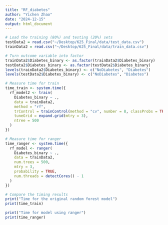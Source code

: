 ```yaml
---
title: "RF_diabetes"
author: "Yichen Zhao"
date: "2024-12-15"
output: html_document
---
```


```r
# Load the training (80%) and testing (20%) sets
testData2 = read.csv("~/Desktop/625_Final/data/test_data.csv")
trainData2 = read.csv("~/Desktop/625_Final/data/train_data.csv")
```

```r
# Turn outcome variable into factor
trainData2$Diabetes_binary <- as.factor(trainData2$Diabetes_binary)
testData2$Diabetes_binary <- as.factor(testData2$Diabetes_binary)
levels(trainData2$Diabetes_binary) <- c("NoDiabetes", "Diabetes")
levels(testData2$Diabetes_binary) <- c("NoDiabetes", "Diabetes")
```

```r
# Measure time for train
time_train <- system.time({
  rf_model2 <- train(
    Diabetes_binary ~ ., 
    data = trainData2, 
    method = "rf", 
    trControl = trainControl(method = "cv", number = 8, classProbs = TRUE), 
    tuneGrid = expand.grid(mtry = 3), 
    ntree = 500
  )
})

# Measure time for ranger
time_ranger <- system.time({
  rf_model <- ranger(
    Diabetes_binary ~ ., 
    data = trainData2,
    num.trees = 500,         
    mtry = 3,                 
    probability = TRUE,       
    num.threads = detectCores() - 1  
  )
})

# Compare the timing results
print("Time for the original random forest model")
print(time_train)

print("Time for model using ranger")
print(time_ranger)
```